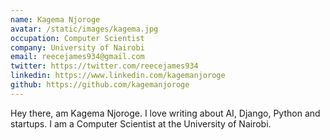 ```yaml
---
name: Kagema Njoroge
avatar: /static/images/kagema.jpg
occupation: Computer Scientist
company: University of Nairobi
email: reecejames934@gmail.com
twitter: https://twitter.com/reecejames934
linkedin: https://www.linkedin.com/kagemanjoroge
github: https://github.com/kagemanjoroge
---
```


Hey there, am Kagema Njoroge. I love writing about AI, Django, Python and startups. I am a Computer Scientist at the University of Nairobi.


